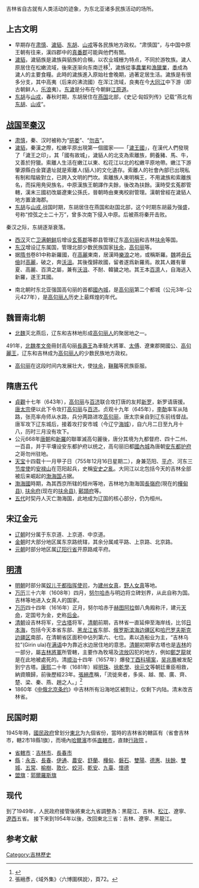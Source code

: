 {{吉林历史}}吉林省自古就有人类活动的迹象，为东北亚诸多民族活动的场所。
{{中国东北历史}}
== 上古文明 ==
*早期存在[[肃慎|肃慎]]、[[濊貊|濊貊]]、[[东胡|东胡]]、[[山戎|山戎]]等各民族地方政权。“肃慎国”，与中国中原王朝有往来，漢四郡中的[[真番郡|真番郡]]可能與他們有關。
*[[濊貊|濊貊]]，濊貊族是濊族與貊族的合稱，以农业城栅为特点，不同於游牧族。濊人原居住在松嫩流域，後來逐渐向东南迁移<ref>{{Cite web |url=https://www.toutiao.com/i6408329391700443650/ |title=民族探幽：夫余与秽貊 |access-date=2018-02-18 |archive-date=2021-08-13 |archive-url=https://web.archive.org/web/20210813220515/https://www.toutiao.com/i6408329391700443650/ |dead-url=no }}</ref>，濊族從事[[農業|農業]]和[[漁獵業|漁獵業]]，[[黍|黍]]成為濊人的主要食糧。此時的濊族進入原始社會晚期，過著定居生活。濊族是有很多分支，其中高夷（后来的沸流國）在浑江流域，良夷在今[[大同江|大同江]]中下游（即古朝鲜人，[[乐浪|乐浪]]夷）。[[东濊|东濊]]是分布在今朝鲜[[江原道_(朝鮮)|江原道]]。
*[[东胡|东胡]]与[[山戎|山戎]]，春秋时期，东胡居住在[[燕国|燕国]]北部，《史记·匈奴列传》记载“燕北有[[东胡|东胡]]、[[山戎|山戎]]”。

==[[战国|战国]]至[[秦汉|秦汉]]==
*[[肃慎|肃慎]]，秦、汉时被称为“[[挹娄|挹娄]]”、“[[勿吉|勿吉]]”。
*[[濊貊|濊貊]]，秦漢之際，松嫩平原出現第一個國家——「[[濊王國|濊王國]]」，在漢代人們發現了「濊王之印」，其「國有故城」，濊貊人的北支為索離族，飼養豬、馬、牛，又善於狩獵。索離人生活在嫩江以東、松花江以北的松嫩平原地帶。嫩江下游肇源縣白金寶遺址就是索離人(貊人)的文化遺存。索離人的社會內部已出現私有制和階級對立，已跨入文明的門坎。索離族人東明稱王，不用濊族和索離族名，而採用鳧臾族名，中原漢族王朝譯作夫餘，後改為扶餘。漢時受玄菟郡管轄，漢末三國初改屬遼東公孫氏，晉朝時由東夷校尉管理。漢朝曾經在濊貊人地方置滄海郡。
*[[东胡|东胡]]与[[山戎|山戎]],战国时期，东胡居住在燕国和赵国北部，这个时期东胡最为强盛，号称“控弦之士二十万”，曾多次南下侵入中原。后被燕将秦开击败。
秦汉之际，东胡逐渐衰落。
*[[西汉|西汉]]灭亡[[卫满朝鲜|卫满朝鲜]]后增设[[玄菟郡|玄菟郡]]等郡县管理辽东[[高句丽|高句丽]]和吉林[[扶余|扶余]]等国。 
*[[东汉|东汉]]增设辽东属国，管理北部少数民族国家[[扶余|扶余]]，[[高句丽|高句丽]]等。
*据[[隋书|隋书]]卷81中称新羅國，在[[高句丽|高麗]]東南，居漢時[[樂浪|樂浪]]之地，或稱斯羅。[[曹魏与高句丽的战争|魏]]將[[毌丘儉|毌丘儉]]討[[高句丽|高麗]]，破之，奔[[沃沮|沃沮]]。其後復歸故國，留者遂爲新羅焉。故其人雜有華夏、高麗、百濟之屬，兼有[[沃沮|沃沮]]、不耐、韓獩之地。其王本[[百濟|百濟]]人，自海逃入新羅，遂王其國。

*南北朝时东北亚强国高句丽的首都[[國內城|國內城]]，是[[高句丽|高句丽]]第二个都城（公元3年-公元427年），是[[高句丽人|高句丽人]]历史上最辉煌的年代。

==魏晋南北朝==
*[[北魏|北魏]]灭北燕后，辽东和吉林地形成[[高句丽人|高句丽人]]的聚居地之一。
491年，[[北魏孝文帝|北魏孝文帝]]冊封高句丽[[長壽王|長壽王]]為車騎大將軍、[[太傅|太傅]]、遼東郡開國公、[[高句麗王|高句麗王]]，辽东和吉林成为[[高句丽人|高句丽人]]的少数民族地方政权。
*[[高句丽|高句丽]]在这段时间内发展壮大，使[[扶余|扶余]]，[[靺鞨|靺鞨]]等民族臣服。
==隋唐五代==
*[[貞觀|貞觀]]十七年（643年），[[高句丽|高句丽]]与[[百济|百济]]联合攻打唐的友邦[[新罗|新罗]]，新罗请唐援。[[唐太宗|唐太宗]]便以此下令攻打[[高句丽|高句丽]]与[[百济|百济]]。贞观十九年（645年），[[李勣|李勣]]率军从陆路，张亮率舟师从水路，兵分两路进攻[[高句丽|高句丽]]，唐太宗亲自到辽东前线督战。唐军攻下辽东城后，接着攻打安市城（今辽宁[[海城市|海城]]），自六月二日至九月十八，历时三月没有攻下。
*公元668年[[唐朝|唐朝]]和[[新羅|新羅]]的聯軍滅高句麗後，唐分其境为九都督府、四十二州、一百县，并于平壤设安东都护府以统之，高句丽旧都[[國內城|國內城]]為唐朝[[安东都护府|安东都护府]]之哥勿州驻地。
*[[天宝|天宝]]十四载十一月甲子日（755年12月16日星期二），身兼范阳、[[平卢|平卢]]、河东三[[节度使|节度使]]的[[安禄山|安禄山]]在范阳起兵，史稱[[安史之亂|安史之亂]]。大同江以北包括今天的吉林全部被后来崛起的[[渤海国|渤海国]]占据。
*[[渤海國|渤海國]]時期，為其西京所辖的桓州等地，吉林地为渤海国[[長嶺府|長嶺府]](現在的[[樺甸县|樺甸县]]), [[扶余府|扶余府]](现在的[[扶余县|扶余县]]), [[鄚頡府|鄚頡府]]等。
*[[五代|五代]]时契丹人灭亡渤海国，此地成为辽国的核心部分，仍为桓州。
==宋辽金元==
*[[辽朝|辽朝]]时分属于东京道、上京道、中京道。
*[[金朝|金朝]]时大部分地区属东京路统辖，其余分属咸平路、上京路、北京路。
*[[元朝|元朝]]时部分地区属[[辽阳行省|辽阳行省]]开原路咸平府。
==[[明清|明清]]==
*[[明朝|明朝]]时部分属[[奴儿干都指挥使司|奴儿干都指挥使司]]，为[[建州女真|建州女真]]，[[野人女真|野人女真]]等地。
*[[万历|万历]]三十六年（1608年）四月，[[努尔哈赤|努尔哈赤]]与明边将立碑划界，从此自称为国。吉林等地进入女真人的国家。
*[[万历|万历]]四十四年（1616年）正月，努尔哈赤于[[赫图阿拉|赫图阿拉]]御八角殿称汗，建元[[天命_(后金)|天命]]，定国号为金，史称[[后金|后金]]。
*[[清朝|清朝]]设吉林将军，[[宁古塔|宁古塔]]将军，[[清朝|清朝]]前期，吉林省一直延伸至海岸线，比邻[[日本海|日本海]]，包括今天本省东部、[[黑龙江省|黑龙江省]]东部、[[俄罗斯|俄罗斯]][[滨海边疆区|滨海边疆区]]和[[哈巴罗夫斯克边疆区|哈巴罗夫斯克边疆区]]南部，在清朝省区面积中佔列第六、七位。素以造船业为主，“吉林乌拉”(Girin ula)在[[满语|满语]]中为靠近水边居住地的意思。[[清朝|清朝]]初期寧古塔也是[[吉林|吉林]]的一部分，屬[[吉林將軍|吉林將軍]]所管轄，主要作為牧場及[[流放|流放]]囚犯的地方，例如[[鄭芝龍|鄭芝龍]]就是在此地被處死的。清[[顺治|顺治]]十四年（1657年）爆發[[丁酉科場案|丁酉科場案]]，[[吴兆骞|吴兆骞]]被发配到宁古塔。[[康熙|康熙]]二十年（1681年）經[[明珠|明珠]]、[[徐乾學|徐乾學]]、[[徐元文|徐元文]]等朝廷重臣相救，納資贖歸，前後歷經23年。[[張縉彥|張縉彥]]稱，「流徙來者，多吳、越、閩、廣、齊、楚、梁、秦、燕、趙之人。」<ref>張縉彥，《域外集》〈六博圍棋說〉，頁72。</ref>
*1860年《[[中俄北京条约|中俄北京条约]]》中吉林所有沿海地区被割让，仅剩下内陆。清末改吉林省。

== 民国时期 ==
1945年時，[[國民政府|國民政府]]曾划分[[中国东北地区|東北]]为九個省份，當時的吉林省的轄區有（省會吉林市，轄2市18縣1旗），而境內[[哈爾濱|哈爾濱]]市係[[直轄市|直轄市]]，直隸[[行政院|行政院]] 。

*[[省轄市|省轄市]]：[[吉林市|吉林市]]、[[長春市|長春市]] 
*[[縣|縣]]：[[永吉|永吉]]、[[長春|長春]]、[[伊通|伊通]]、[[農安|農安]]、[[舒蘭|舒蘭]]、[[樺甸|樺甸]]、[[磐石|磐石]]、[[雙陽|雙陽]]、[[德惠|德惠]]、[[扶餘縣|扶餘]]、[[雙城|雙城]]、[[五常|五常]]、[[榆樹|榆樹]]、[[敦化|敦化]]、[[蛟河市|蛟河]]、[[乾安|乾安]]、[[九臺|九臺]]、[[懷德|懷德]]
*[[盟旗|盟旗]]：[[郭爾羅斯旗|郭爾羅斯旗]]

== 现代 ==
到了1949年，人民政府接管後將東北九省調整為：黑龍江、吉林、[[松江省_(中华人民共和国)|松江]]、遼寧、[[辽西省|遼西]]五省。
接下來到1954年以後，改回東北三省：吉林、遼寧、黑龍江。

==参考文献==
<div class="references-small">
<references />
</div>

{{中国各省|历史}}
{{Jilin topics}}
[[Category:吉林歷史|Category:吉林歷史]]